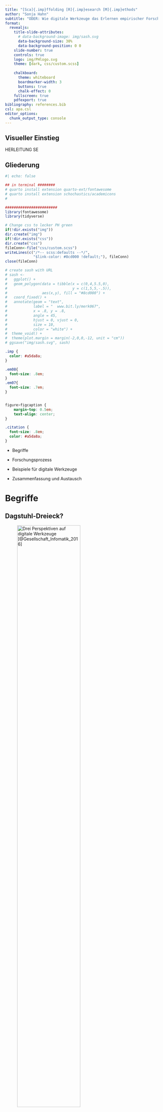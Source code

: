 ```yaml
---
title: "[Sca]{.imp}ffolding [R]{.imp}esearch [M]{.imp}ethods"
author: "Sonja Hahn"
subtitle: "ODER: Wie digitale Werkzeuge das Erlernen empirischer Forschungsmethoden unterstützen – Exemplarische Betrachtungsweisen anhand des [Dagstuhl-Dreiecks]{.imp}."
format: 
  revealjs:
    title-slide-attributes:
      # data-background-image: img/sash.svg
      data-background-size: 30%
      data-background-position: 0 0
    slide-number: true
    controls: true
    logo: img/PHlogo.svg
    theme: [dark, css/custom.scss]
    
    chalkboard:
      theme: whiteboard
      boardmarker-width: 3
      buttons: true
      chalk-effect: 0
    fullscreen: true
    pdfexport: true
bibliography: references.bib
csl: apa.csl
editor_options: 
  chunk_output_type: console
---
```


## Visueller Einstieg

HERLEITUNG SE


## Gliederung

```r
#| echo: false

## in terminal ########
# quarto install extension quarto-ext/fontawesome
# quarto install extension schochastics/academicons
#

########################
library(fontawesome)
library(tidyverse)

# Change css to lecker PH green
if(!dir.exists("img"))
dir.create("img")
if(!dir.exists("css"))
dir.create("css")
fileConn<-file("css/custom.scss")
writeLines(c("/*-- scss:defaults --*/",
             "$link-color: #8cd000 !default;"), fileConn)
close(fileConn)

# create sash with URL
# sash <- 
#   ggplot() + 
#   geom_polygon(data = tibble(x = c(0,4,5.5,0),
#                              y = c(1,5,5,-.5)),
#                aes(x,y), fill = "#8cd000") + 
#   coord_fixed() +
#   annotate(geom = "text", 
#            label = "  www.bit.ly/merk067", 
#            x = .8, y = .8, 
#            angle = 45,
#            hjust = 0, vjust = 0,
#            size = 10,
#            color = "white") +
#  theme_void() + 
#  theme(plot.margin = margin(-2,0,0,-12, unit = "cm"))
# ggsave("img/sash.svg", sash)
```

```css
.imp {
  color: #a5da8a;
}

.em08{
  font-size: .8em;
}
.em07{
  font-size: .7em;
}


figure>figcaption {
    margin-top: 0.5em;
    text-align: center;
}

.citation {
  font-size: .8em;
  color: #a5da8a;
}
```

* Begriffe

* Forschungsprozess

* Beispiele für digitale Werkzeuge

* Zusammenfassung und Austausch 

# Begriffe

## Dagstuhl-Dreieck?

![Drei Perspektiven auf digitale Werkzeuge [@Gesellschaft_Infomatik_2016]](dreieck.png){left=0 width=70%}



:::notes
* technologische Perspektive: Funktionsweise, Grundlagen, wiederkehrende Konzepte
* gesellschaftlich-kulturelle Perspektive (Metaebene)
* anwendungsbezogene Perspektive (Auswahl/Nutzung von Systemen)

* Soziotechnische Systeme
* Didaktik: Einstieg: Auf welcher Ebene
:::

## Scaffolding?


![](reben.png){left=0 width=70%}

Reben mit Gerüst {{< fa copyright >}} Elmar Meier

:::notes
* Konstruktivistische Perspektive
* Ausgangspunkt Vygotski
* Bruner 1976 Baugerüst
* Ressourcen für Lernen zur Verfügung stellen (eigenständig geeignete Aufgabe lösen)
* Idee: Fading
* Heterogenität von Lehrmethoden
* Beispiel: Dt: Webquests
* Hier FM: Wie können digitale Werkzeuge unterstützen?
:::

## Forschungsmethoden?

* Weg/Meta-Strategie: 
  * Wissensbestände erweitern
  * aber auch: hinterfragen und reflektieren
* Forschender Habitus

::: notes
* Methode als Weg zu etwas hin - Meta-Ebene - Landkarte
* Neues Wissen - unbekannte Situationen
* Vorhandene Ergebnisse: schon wichtiger
* Forschender Habitus: Offenheit
:::

## Forschungsmethoden!{.incremental}

::: {.incremental}
* Daten: Zunehmende Relevanz im Alltag
* Verwendung digitaler Werkzeuge zur Informationsverarbeitung 
  * Wahl geeigneter Software im Forschungsprozess
  * [Verwendung vorhandener Werkzeuge zum  Erlernen von Forschungsmethoden]{.imp}
  * Entwicklung von Werkzeugen, die einzelne Schritte fokussieren
::: 


::: notes
* Daten: eher Quanti-Perspektive: Data science / Data literacy, 
  Diagramme und andere Statistiken lesen und reflektieren (alle Fächer), 
  Daten und Zufall (Mathe)
* Digitale Tools: MMI: Werkzeug / Autoebene, typisch: Person auf Metaebene, Maschine auf Funktionsebene 
* Verwendung in Forschungsprozess selbst: Verschiedene Werkzeuge erlauben unterschiedliche Automomiegrade
* Verwendung in der Lehre "Informationsverarbeitung"; Beispiele kommen später
* Lernen: Projektarbeit; evtl. auch Abnahme einzelner Schritte
* einzelne Schritte: "split, where interaction should happen", den Rest macht der Computer
:::

# Forschungsprozess

## Forschungsprozess: Ablauf {.smaller}

<br>

|  Recherche / Fragestellung    | Planung / Datenerhebung   | Daten- auswertung  | Verschriftlichung und Reflektion |
|---------------|---------------|------------|-------------------|
|  |  |  |  |

: Vereinfachte Darstellung 


## Forschungsprozess: Digitale Tools  {.smaller}

<br>

|  Recherche / Fragestellung    | Planung / Datenerhebung   | Daten- auswertung  | Verschriftlichung und Reflektion |
|---------------|---------------|------------|-------------------|
| Literatur- datenbanken Suchmaschinen | Fragebogen- software Video/Audio-Aufnahmen  | Software für quantitative und qualitative Datenanalyse | Textverarbeitung Literaturverwaltung |

: Vereinfachte Darstellung mit Beispielen

# Beispiele

## Beispiel 1: Fragebogen-Software


## Beispiel 2: Datenauswertung


## Beispiel 3: Der Forschungsprozess {.small}

<br>

: Vereinfachte Darstellung mit Einordnung

|  Recherche / Fragestellung    | Planung / Datenerhebung   | Daten- auswertung  | Verschriftlichung und Reflektion |
|:---------------:|---------------:|:------------|:-------------------:|
| [{{< fa images >}}]{.imp} | [{{< fa gears >}}]{.imp} | [{{< fa car-side >}}]{.imp} | [{{< fa image >}}]{.imp}  |


::: notes
* Subjektiv: 
* Datenerhebung und Auswertung technischer
* Methodenteil am stärksten technisch
* Einführung und Ende:  Scientific Community
* Das wird oft als Zyklus darsgestellt (QM etc)
:::

# Zusammenfassung und Austausch

## Zusammenfassung und Austausch

* Forschungsmethoden und darin verwendete Werkzeuge ermöglichen es, [Digitalität und Informationsverarbeitung zu erfahren und zu reflektieren]{.imp}

* Ermöglichen verschiedene Werkzeuge durch Scaffolding authentische Lernprozesse?

* Welche weiteren Möglichkeiten gibt es, Lernende durch informationsverarbeitende Technologien zu unterstützen?

* Können diese Ideen auf andere Lehr-Lern-Prozesse übertragen werden?

# [Vielen Dank für Ihre Aufmerksamkeit!]{.imp} {.center}






## Formatives Assessment - Überblick {.center}



. . .

<center>

<br> [{{< fa timeline >}}]{.imp} Historie\
<br>

. . .

<center>

[{{< fa book >}}]{.imp} Stand der Forschung\
<br>

. . .

<center>[{{< fa tablet-screen-button >}}]{.imp} Digitale Transformation</center>
<br>

. . .

<center>[{{< fa chart-column >}}]{.imp} Beispiele eigener Forschung</center>


::: footer
Folien online unter www.bit.ly/merk067
:::

::: notes
* Begrüßung
* Ich freue mich natürlich besonders ...
* ... und habe mich entschieden ... das Thema ... in den Mittelpunk
:::

## <!-- Historie--> {auto-animate="true"}

::: {style="margin-top: 300px; font-size: 2em; font-weight: bold; color:#8cd000; margin-left: 110px;"}
[Historie {{< fa timeline >}}]{.imp}
:::

::: notes
* Michael Scriven
* Lee Cronbach
* Benjamin Bloom
* Paul BLack Dylan Wiliam
:::


::: footer
Folien online unter www.bit.ly/merk067
:::

## <!-- Historie--> {.smaller auto-animate="true"}

::: {style="margin-top: 0px;font-size: 2.3em; font-weight: bold; color:#ffffff; margin-left: 0px;"}
Historie {{< fa timeline >}}
:::

. . . 

<center>
![Zentrale Publikationen](img/timeline_cronbach_scriven.png){fig.align="center"}
</center>

. . . 

> [...] terminal evaluation (we might call it summative as opposed to formative evaluation) [...] [@scriven1967]

. . . 

> Evaluation, used to improve the course while it is still fluid [@cronbach1964]

::: notes
* Cronbach-Scriven: wiederholtes *messen* (Eigenschaften)
* Bloom et al.: Rückmeldung zur *Förderung* des Lernen (Zweck)
:::


::: footer
Folien online unter www.bit.ly/merk067
:::


## Historie {{< fa timeline >}} {.smaller auto-animate="true"}
<center>
![Zentrale Publikationen](img/timeline_bloom2.png){fig.align="center"}
</center>

. . . 

> Formative evaluation is for us the use of systematic evaluation in the process of curriculum construction, teaching and learning for the purpose of improving any of these three processes [@bloom1971].


## Historie {{< fa timeline >}} {.smaller auto-animate="true"}
<center>
![Zentrale Publikationen](img/timeline_misanchuk.png){fig.align="center"}
<script src="https://cdn.wordart.com/wordart.min.js" async defer></script>
<div style="height:300px" data-wordart-src="https://cdn.wordart.com/json/7xj8vm7szv1e"></div>
</center>



## Historie {{< fa timeline >}} {.smaller auto-animate="true"}
<center>
![Zentrale Publikationen](img/timeline_full.png){fig.align="center"}
</center>

. . . 

> In other words, assessment is formative only when comparison of actual and reference levels yields information which is then used to alter the gap [@black1998].


## <!-- Vergleich FA Altern Leistungsbew --> {.smaller .center}
:::: {.columns}

::: {.column width="50%"}
### Formatives <br> Assessment
::: {.fragment fragment-index=2}
* Ursprung in der pädagogisch-psychologischen Evaluationsforschung [@schuetze2018]
* Lehr-lerntheoretische Überlegungen als Ausgangspunkt
* Problematische Engführung des Diskurses auf sonderpädagogische Förderdiagnostik
:::
:::

::: {.column width="50%"}
### Alternative Leistungsbewertung
::: {.fragment fragment-index=1}
* Ursprung in der Reformpädagogik [@bohl2004]
* Bildungstheoretische Überlegungen als Ausgangspunkt
* Problematische Engführung des Diskurses auf Ziffernnoten vs. Alternativen
:::
:::

::::


## <!-- Stand der Forschung --> {auto-animate="true"}

::: {style="margin-top: 262px; font-size: 2.2em; font-weight: bold; color:#8cd000; margin-left: 110px;"}
Stand der Forschung {{< fa book >}}
:::

## <!-- Stand der Forschung --> {.smaller auto-animate="true"}

::: {style="margin-top: 0px;font-size: 2.3em; font-weight: bold; color:#ffffff; margin-left: 0px;"}
Stand der Forschung {{< fa book >}}
:::

<br><br>
<center>
![Merkmale formativen Assessments nach Wiliam und Thompson [-@wiliam2008]](img/state_of_the_art_definition.png){fig.align="center"}
</center>

::: notes
* Schaut man in aktuelle Handbuchartikel ...
* nicht über einzelne Prozessmerkmale oder Zielsetzungen wie bei Scriven und Bloom
* sondern über ein Bündel von Merkmalen 
* das sich aus dem Kartesischen Produkt von Prozessschritten von Feedback mit den Akteuren ergibt.
:::

## Stand der Forschung {{< fa book >}} {.smaller}


### Überblicksarbeiten

:::: {.columns}

::: {.column width="50%"}
* Ältere Metaanalysen [@fuchs1986; @black1998] kommen zu sehr positiven Ergebnissen $(.4<d<.7)$
* Jüngere Überblicksarbeiten sind immer noch positiv aber konservativer [vgl. @dunn2009; @kingston2011; @mclaughlin2017]
* Als Moderatoren werden insbesondere das Fach und die Treatment-Art vorgeschlagen [@kingston2011] 
:::

::: {.column width="50%"}
::: {.fragment fragment-index=1}
```r
#| echo: false
#| fig-height: 5
#| fig-format: "svg"
#| fig-width: 5
#| fig-cap: "[Visualisierung der Effektstärken]{.center}"


library(tidyverse)
library(bayestestR)
library(ggdist)
library(hrbrthemes)

data <- tibble(
  `Summativ_Cohen's d = .4` = distribution_normal(100, 13),
  `Formativ_Cohen's d = .4` = distribution_normal(100, 13 + .4),
  `Summativ_Cohen's d = .7` = distribution_normal(100, 13),
  `Formativ_Cohen's d = .7` = distribution_normal(100, 13 + .7)) %>% 
  gather(Gruppe, Leistung) %>% 
  mutate(Effektstärke = str_sub(Gruppe, -14, -1),
         Gruppe = str_sub(Gruppe, 1, 8))


ggplot(data, aes(Leistung, Gruppe)) +
  #geom_dots(fill = "#8cd00050",
  #          color = "#8cd00000") + 
  stat_halfeye(fill = "#8cd00095",
               color = "white") +
  facet_wrap(~ Effektstärke, ncol = 1) +
  theme_modern_rc() + 
  ylab("") +
  theme(axis.line.x = element_blank(),
        axis.text.x = element_blank(),
        strip.text = element_text(color = "white"))
```
:::
:::

::::

::: notes
* d = .7 --> U3 76% oder Overlap = 73%
* d = .4 --> U3 66% oder Overlap = 84%
* $U_3 = \Phi(d)$
* $Overlap = 2\Phi(\frac{-|d|}{2})$
:::


## <!-- Digitale Transformation --> {auto-animate="true"}

::: {style="margin-top: 262px; font-size: 2.0em; font-weight: bold; color:#8cd000; margin-left: 110px;"}
Digitale Transformation {{< fa tablet-screen-button >}}
:::

## <!-- Digitale Transformation --> {.smaller auto-animate="true"}

::: {style="margin-top: 0px;font-size: 2.3em; font-weight: bold; color:#ffffff; margin-left: 0px;"}
Digitale Transformation {{< fa tablet-screen-button >}}
:::

* **Einerseits** ist digitale Technologie in Unterrichtssettings weder notwendige noch hinreichende Bedingung für (Lern-)Erfolg [@hamilton2016; @scheiter2019]

. . . 

* **Andererseits** sind digitalen Technologien [*Charakteristika*]{.imp} inhärent, welche die Umsetzung von formativem Assessment katalysieren können:
    * [*Echtzeitdatenverarbeitung*]{.imp} $\Rightarrow$ z.B. sofortiges Feedback
    * [*Multimedialität*]{.imp} $\Rightarrow$ z.B. neue Aufgabenformen
    * [*Skalierbarkeit*]{.imp} $\Rightarrow$ z.B. algorithmische Aufgabengenerierung
    * [*Vernetzung*]{.imp} $\Rightarrow$ z.B. zentrale Aufgabendatenbank für ein Bundesland
    * ...


## <!-- Beispiele eigener Forschung --> {auto-animate="true"}

::: {style="margin-top: 262px; font-size: 1.7em; font-weight: bold; color:#8cd000; margin-left: 110px;"}
Beispiele eigener Forschung {{< fa chart-column >}}
:::

## <!-- Studie 1 --> {.center}

![](img/study1.png){width=70% align=center}

## Studie 1 {.smaller .center}

. . . 

### (Explanative) Forschungsfrage

> We focused on how teachers can learn about the strengths and weaknesses of their class performance from statewide test data by investigating how sensitively, efficiently, and accurately they are able to judge the magnitude of mean differences. [@merk2023a]


::: r-stack
![](img/VERA_SS1.png){.fragment width="650"}

![](img/VERA_SS2.png){.fragment width="600"}
:::

. . . 

<center> Beispielrückmeldungen aus VERA 8 [@muller-rosigkeit2021]</center>


## Studie 1: Design & Materials {{< ai open-materials >}} {.smaller}

- Interaktive {{< fa brands r-project >}}-shiny app [@chang2016] mit ökologisch validen Daten [@jager2008]
- Alle in VERA-Rückmeldungen verwendete Grafiktypen in verschiedenen Effektstärken (within-person randomisiert) präsentiert *(stacked, clustered und facetted bar graphs, jitter graphs mit means, beeswarm graphs)*  
[![](img/Figure 1.png){ width="500"}](img/Figure 1.png){preview-link="true"}

. . . 

-   Zwei Ratingaufgaben:
    -   Um **Sensitivität** und **Effektivität** zu messen: *»Hat die dargestellte Klasse schwächer, in etwa gleich oder besser als die Schule bei VERA abgeschnitten?«*
    -   Um **Akkuratheit** zu messen: *»Bitte nehmen Sie, ausgehend von der Experteneinschätzung, eine Einordnung der Ergebnisse vor. \[...\]«*

::: footer
Alle Materialien offen lizensiert auf dem {{< ai osf >}} OSF unter https://osf.io/m2k9b
:::


## <!-- shinyapp -->  {background-iframe="https://sammerk.shinyapps.io/Unterschiede_einschaetzen/" background-interactive="true"}

## Studie 1: Ergebnisse - Akkuratheit 
<center>
![Abbildung aus Merk et al. [-@merk2023a]](img/Figure_8.svg){width=90%}
</center>

## Studie 1: Ergebnisse - Effektivität
<center>
![Abbildung aus Merk et al. [-@merk2023a]](img/Figure_3.png){width=75%}
</center>

## Studie 1: Ergebnisse - Sensitivität {.smaller}
<center>
![Abbildung aus Merk et al. [-@merk2023a]](img/Figure_6.svg){width=46%}
</center>


## Studie 1: Schlussfolgerungen - Limitationen {.smaller .center}
* Schlussfolgerungen:
    * Lehrerinnen und Lehrer nehmen Unterschiede akkurat aber insensitiv wahr
    * Lehrerinnen und Lehrer steigern ihre Effektivität schnell
    * Der Grafiktyp beeinflusst die Sensitivität und Effektivität substantiell

. . . 

* Limitationen:
    * Convenience sample
    * Fokus auf interne Validität. Externe & ökologische Validität eher schwach


## <!-- Studie 2 --> {.center}

![](img/study2.png){width=70% align=center}

## Studie 2: Design & Datengrundlage {.smaller}
### (Explorative) Forschungsfrage
> Wie gehen Lehrkräfte bei der Rezeption von Ergebnissen formativer Assessments vor?

::: r-stack
![](img/mindstepslogo.png){.fragment width="900"}

![](img/mindsteps_auswahl_testart.png){.fragment width="650"}

![](img/mindsteps_ergebnisse_klasse_querschnitt.png){.fragment width="580"}

![](img/mindsteps_ergebnisse_einzelschuelerin.png){.fragment width="390"}
:::

::: footer
Siehe https://mindsteps.ch
:::

## Studie 2: Rezeptionsverläufe 

. . . 

```r
library(visNetwork)
library(readxl)
nodes <- data.frame(id = 1:6, 
                    group = c("Login", "Fehleranalyse", "Abgleich", "Handlungsmaßnahme", "Rezeption der Ergebnisse", "Logout"),
                    label = rep("", 6))
edges <- read_excel("edges_markov.xlsx") %>% 
  filter(as.numeric(label) > .07)

mc_rezeption <- 
visNetwork(nodes, edges, width = "1028px", height = "407px",
           background = "#141414",
           main = list(text = "Custom title",
                          style = "font-family:Roboto; 
                       color:#141414;
                       font-size:1px;
                       text-align:left;"),
           footer = list(text = "Custom title",
                          style = "font-family:Roboto; 
                       color:#141414;
                       font-size:1px;
                       text-align:left;")) %>%
  visGroups(groupname = "Login", shape = "icon", 
            icon = list(code = "f04b", color = "#62DC3A", size = 35),
            font = list(color = "#62DC3A", size = 20, strokeWidth = 1, strokeColor = "#62DC3A")) %>%
  visGroups(groupname = "Fehleranalyse", shape = "icon", 
            icon = list(code = "f1e2", color = "#62DC3A", size = 35),
            font = list(color = "#62DC3A", size = 20, strokeWidth = 1, strokeColor = "#62DC3A")) %>%
  visGroups(groupname = "Abgleich", shape = "icon", 
            icon = list(code = "f0c1", color = "#62DC3A", size = 35),
            font = list(color = "#62DC3A", size = 20, strokeWidth = 1, strokeColor = "#62DC3A")) %>%
  visGroups(groupname = "Handlungsmaßnahme", shape = "icon", 
            icon = list(code = "f277", color = "#62DC3A", size = 35),
            font = list(color = "#62DC3A", size = 20, strokeWidth = 1, strokeColor = "#62DC3A")) %>%
  visGroups(groupname = "Rezeption der Ergebnisse", shape = "icon", 
            icon = list(code = "f080", color = "#62DC3A", size = 35),
             font = list(color = "#62DC3A", size = 20, strokeWidth = 1, strokeColor = "#62DC3A")) %>%
  visGroups(groupname = "Logout", shape = "icon", 
            icon = list(code = "f04d", color = "#62DC3A", size = 30),
            font = list(color = "#62DC3A", size = 20, strokeWidth = 1, strokeColor = "#62DC3A")) %>%
  visOptions(highlightNearest = list(enabled =TRUE, degree = 0)) %>% 
  visLegend(width = .25, zoom = F, stepY = 80) %>%
  visLayout(randomSeed = 423) %>% # 364 bei filter .15  #25235 bei filter.0
  visPhysics(solver = "repulsion") %>% 
  visEdges(color = list(color = "#5B5B5B",highlight = "#8cd000"),
           font = list(color = "#5B5B5B", 
                       highlight = "#8cd000",
                       size = 16,
                       strokeWidth = 0,
                       strokeColor = "white",
                       vadjust = 10)) %>% 
  addFontAwesome()

widgetframe::frameWidget(mc_rezeption, height = 550)
```

## Studie 2: Schlussfolgerung - Limitationen {.smaller .center}
* Schlussfolgerung
   * Hypothese: Fehleranalyse stellt zentrale Heuristik für Interpretation und Reflektion dar

. . . 

* Limitationen:
    * Zu kleine Stichprobe für Hidden Markov Chain Modelling
    * Aufgrund des Designs keine Explanantion möglich


## <!-- Studie 3 --> {.center}

![](img/study3.png){width=70% align=center}

## Studie 3: Design {.smaller}
### (Explanative) Forschungsfrage:
> Kann Active Retrieval Practice [@yang2021] durch parametrisierte Aufgaben gefördert werden?

<br>

### Design:
* Within-Person Experiment: 6 Themenblöcke 
<br>
![](img/design_study3.png){width=90% align=center}

## Studie 3: Materials {.smaller}
::: {.panel-tabset}


### Beispiel 1
:::: {.columns}

::: {.column width="50%"}
<iframe id="aufgabe1" src="https://sammerk.shinyapps.io/Skalenniveau_erkennen_mitParameter/" allowfullscreen="" mozallowfullscreen="" webkitallowfullscreen="" id="iframe_container" frameborder="0" ></iframe>
</center>
<style>
#aufgabe1 { height: 480px; width: 480px; margin-top: 0.0cm; border:0px;}
</style> 
:::

::: {.column width="50%"}
<iframe id="aufgabe4" src="https://sammerk.shinyapps.io/Skalenniveau_erkennen_ohneParameter/" allowfullscreen="" mozallowfullscreen="" webkitallowfullscreen="" id="iframe_container" frameborder="0" ></iframe>
</center>
<style>
#aufgabe4 { height: 480px; width: 480px; margin-top: 0.0cm; border:0px;}
</style> 
:::

::::



### Beispiel 2
:::: {.columns}

::: {.column width="50%"}
<iframe id="aufgabe3" src="https://sammerk.shinyapps.io/Streuung_VERA_graph_mitParameter/" allowfullscreen="" mozallowfullscreen="" webkitallowfullscreen="" id="iframe_container" frameborder="0" ></iframe>
</center>
<style>
#aufgabe3 { height: 480px; width: 480px; margin-top: 0.0cm; border:0px;}
</style> 
:::

::: {.column width="50%"}
<iframe id="aufgabe4" src="https://sammerk.shinyapps.io/Streuung_VERA_graph_ohneParameter/" allowfullscreen="" mozallowfullscreen="" webkitallowfullscreen="" id="iframe_container" frameborder="0" ></iframe>
</center>
<style>
#aufgabe4 { height: 480px; width: 480px; margin-top: 0.0cm; border:0px;}
</style> 
:::

::::


### Beispiel 3
:::: {.columns}

::: {.column width="50%"}
<iframe id="aufgabe5" src="https://sammerk.shinyapps.io/Interpret_d_BF_mitParameter" allowfullscreen="" mozallowfullscreen="" webkitallowfullscreen="" id="iframe_container" frameborder="0" ></iframe>
</center>
<style>
#aufgabe5 { height: 480px; width: 480px; margin-top: 0.0cm; border:0px;}
</style> 
:::

::: {.column width="50%"}
<iframe id="aufgabe6" src="https://sammerk.shinyapps.io/Interpret_d_BF_ohneParameter" allowfullscreen="" mozallowfullscreen="" webkitallowfullscreen="" id="iframe_container" frameborder="0" ></iframe>
</center>
<style>
#aufgabe6 { height: 480px; width: 480px; margin-top: 0.0cm; border:0px;}
</style> 
:::

::::

:::

## Studie 3: (Erste) Ergebnisse {.smaller}
```r
#| cache: true
#| echo: false
#| results: hide
#| out-height: 500px
library(googledrive)   # used to isolate file ID from URL
library(googlesheets4)
library(tidyverse)
library(hrbrthemes)
## will be very useful for, say, use in a Shiny app
gs4_deauth()
data <- 
  read_sheet(
  "1AZf7EQk-M2Wgej3WJXG1J2xRdql8b7Xiq0SvIiZogUo",
  sheet = 1,
  col_names = c("PID",
                "Aufgabe",
                "UV",
                LETTERS[4:9])) %>%
  mutate(PID_num_logical = grepl("^[[:digit:]]+$", PID)) %>%
  filter(PID_num_logical == T &
           !PID %in% c("228", "224", "630")) %>%  # Caro, Linda, Samuel
  select(PID, Aufgabe, UV) %>% 
  full_join(
  read_sheet(
  "1AZf7EQk-M2Wgej3WJXG1J2xRdql8b7Xiq0SvIiZogUo",
  sheet = 2,
  col_names = c("PID",
                "Aufgabe",
                "UV",
                LETTERS[4:11])) %>%
  mutate(PID_num_logical = grepl("^[[:digit:]]+$", PID)) %>%
  filter(PID_num_logical == T &
           !PID %in% c("228", "224", "630")) %>%  # Caro, Linda, Samuel
  select(PID, Aufgabe, UV)
  )



plot01_study3 <- 
  data %>% 
  filter(UV != "guessing") %>% 
  group_by(PID, UV) %>% 
  summarize(`Anzahl bearbeiteter Aufgaben` = n()) %>% 
  ungroup() %>% 
  mutate(UV = ifelse(UV == "repeatable_and_parametrized",
                     "Parametrisierte\nAufgabe",
                     "Nicht\nparametrisierte\nAufgabe")) %>% 
  ggplot(aes(UV, `Anzahl bearbeiteter Aufgaben`, group = PID)) +
  geom_line(alpha = .2, color = "#8cd000") +
  theme_modern_rc() +
  ggtitle("Nutzungshäufigkeit", "Alle Daten") +
  theme(plot.margin = unit(c(.2, .2, .2, .2), "cm")) +
  xlab("")
  
plot02_study3 <- 
  data %>% 
  filter(UV != "guessing") %>% 
  group_by(PID, UV) %>% 
  summarize(`Anzahl bearbeiteter Aufgaben` = n()) %>% 
  ungroup() %>% 
 mutate(UV = ifelse(UV == "repeatable_and_parametrized",
                     "Parametrisierte\nAufgabe",
                     "Nicht\nparametrisierte\nAufgabe")) %>% 
  ggplot(aes(UV, `Anzahl bearbeiteter Aufgaben`, group = PID)) +
  geom_line(alpha = .3, color = "#8cd000") +
  theme_modern_rc() +
  theme(plot.margin = unit(c(.2, .2, .2, .2), "cm")) +
  coord_cartesian(ylim = c(14,200)) +
  ggtitle("Nutzungshäufigkeit", "14 < Aufgaben < 200") +
  xlab("")
  
ggsave(plot = plot01_study3, 
       "img/plot01_study3.png",
       height = 6,
       width = 6/1.55,
       dpi = 600)

ggsave(plot = plot02_study3, 
       "img/plot02_study3.png",
       height = 6,
       width = 6/1.55,
       dpi = 600)

effsize_gr14 <-
  effsize::cliff.delta(
    N ~ UV,
    data = data %>%
      filter(UV != "guessing") %>%
      group_by(PID, UV) %>%
      summarize(N = n()) %>%
      ungroup() %>%
      filter(N > 14)
  )

BF_gr14 <-
  BayesFactor::extractBF(
  BayesFactor::ttestBF(
    formula = N ~ UV,
    data = data %>%
      filter(UV != "guessing") %>%
      group_by(PID, UV) %>%
      summarize(N = n()) %>%
      ungroup() %>%
      filter(N > 14)
  ))
```

:::: {.columns}

::: {.column width="33%"}
![](img/plot01_study3.png){width=95% align=center}
:::

::: {.column width="33%"}
:::

::: {.column width="33%"}

:::

::::

## Studie 3: (Erste) Ergebnisse
:::: {.columns}

::: {.column width="33%"}
![](img/plot01_study3.png){width=95% align=center}
:::

::: {.column width="33%"}
![](img/plot02_study3.png){width=95% align=center}
:::

::: {.column width="33%"}
<br><br><br>
Effektstärke~A>14~: <br>
$r_{rb}=$ `r effsize_gr14$estimate %>% round(2)` <br><br>


Inferenzstatistik~A>14~:  <br>
$BF_{10} > 1000$ 
:::

::::

## Formatives Assessment - Rückblick {.center}
<center>
<br> [{{< fa timeline >}}]{.imp} Historie\
<br>
<center>
[{{< fa book >}}]{.imp} Stand der Forschung\
<br>
<center>[{{< fa tablet-screen-button >}}]{.imp} Digitale Transformation</center>
<br>
<center>[{{< fa chart-column >}}]{.imp} Beispiele eigener Forschung</center>





## <!--Meme-->{background-image="img/meme.jpg" background-size="contain"}

## <!--Hattie Model-->{background-image="img/feedbackmodel_hattietimperley.png" background-size="contain"}

## Literatur {.smaller}
